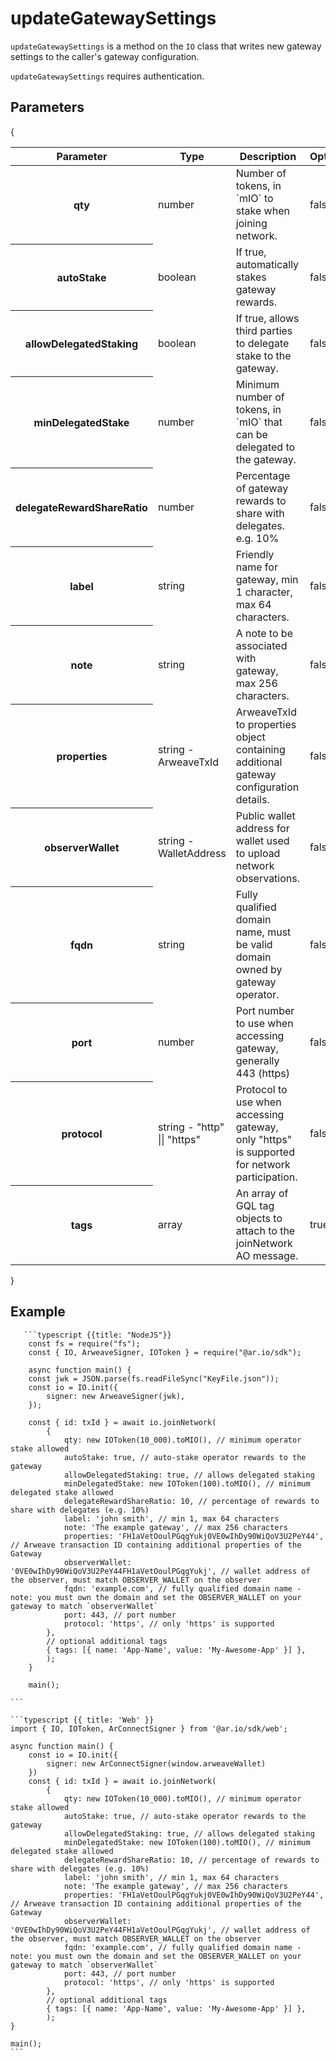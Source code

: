 
# updateGatewaySettings

`updateGatewaySettings` is a method on the `IO` class that writes new gateway settings to the caller's gateway configuration.

`updateGatewaySettings` requires authentication.

## Parameters

{
<div style={{ textAlign: 'center' }}>
  <table className="inline-table">
    <thead>
      <tr>
        <th>Parameter</th>
        <th>Type</th>
        <th>Description</th>
        <th>Optional</th>
      </tr>
    </thead>
    <tbody>
      <tr>
        <th>qty</th>
        <td>number</td>
        <td>Number of tokens, in `mIO` to stake when joining network.</td>
        <td>false</td>
      </tr>
      <tr>
        <th>autoStake</th>
        <td>boolean</td>
        <td>If true, automatically stakes gateway rewards.</td>
        <td>false</td>
      </tr>
      <tr>
        <th>allowDelegatedStaking</th>
        <td>boolean</td>
        <td>If true, allows third parties to delegate stake to the gateway.</td>
        <td>false</td>
      </tr>
      <tr>
        <th>minDelegatedStake</th>
        <td>number</td>
        <td>Minimum number of tokens, in `mIO` that can be delegated to the gateway.</td>
        <td>false</td>
      </tr>
      <tr>
        <th>delegateRewardShareRatio</th>
        <td>number</td>
        <td>Percentage of gateway rewards to share with delegates. e.g. 10%</td>
        <td>false</td>
      </tr>
      <tr>
        <th>label</th>
        <td>string</td>
        <td>Friendly name for gateway, min 1 character, max 64 characters.</td>
        <td>false</td>
      </tr>
      <tr>
        <th>note</th>
        <td>string</td>
        <td>A note to be associated with gateway, max 256 characters.</td>
        <td>false</td>
      </tr>
      <tr>
        <th>properties</th>
        <td>string - ArweaveTxId</td>
        <td>ArweaveTxId to properties object containing additional gateway configuration details.</td>
        <td>false</td>
      </tr>
      <tr>
        <th>observerWallet</th>
        <td>string - WalletAddress</td>
        <td>Public wallet address for wallet used to upload network observations.</td>
        <td>false</td>
      </tr>
      <tr>
        <th>fqdn</th>
        <td>string</td>
        <td>Fully qualified domain name, must be valid domain owned by gateway operator.</td>
        <td>false</td>
      </tr>
      <tr>
        <th>port</th>
        <td>number</td>
        <td>Port number to use when accessing gateway, generally 443 (https)</td>
        <td>false</td>
      </tr>
      <tr>
        <th>protocol</th>
        <td>string - "http" || "https"</td>
        <td>Protocol to use when accessing gateway, only "https" is supported for network participation.</td>
        <td>false</td>
      </tr>
      <tr>
        <th>tags</th>
        <td>array</td>
        <td>
          An array of GQL tag objects to attach to the joinNetwork AO message.
        </td>
        <td>true</td>
      </tr>
    </tbody>
  </table>
</div>
}

## Example

<CodeGroup title="joinNetwork">

       ```typescript {{title: "NodeJS"}}
        const fs = require("fs");
        const { IO, ArweaveSigner, IOToken } = require("@ar.io/sdk");

        async function main() {
        const jwk = JSON.parse(fs.readFileSync("KeyFile.json"));
        const io = IO.init({
            signer: new ArweaveSigner(jwk),
        });

        const { id: txId } = await io.joinNetwork(
            {
                qty: new IOToken(10_000).toMIO(), // minimum operator stake allowed
                autoStake: true, // auto-stake operator rewards to the gateway
                allowDelegatedStaking: true, // allows delegated staking
                minDelegatedStake: new IOToken(100).toMIO(), // minimum delegated stake allowed
                delegateRewardShareRatio: 10, // percentage of rewards to share with delegates (e.g. 10%)
                label: 'john smith', // min 1, max 64 characters
                note: 'The example gateway', // max 256 characters
                properties: 'FH1aVetOoulPGqgYukj0VE0wIhDy90WiQoV3U2PeY44', // Arweave transaction ID containing additional properties of the Gateway
                observerWallet: '0VE0wIhDy90WiQoV3U2PeY44FH1aVetOoulPGqgYukj', // wallet address of the observer, must match OBSERVER_WALLET on the observer
                fqdn: 'example.com', // fully qualified domain name - note: you must own the domain and set the OBSERVER_WALLET on your gateway to match `observerWallet`
                port: 443, // port number
                protocol: 'https', // only 'https' is supported
            },
            // optional additional tags
            { tags: [{ name: 'App-Name', value: 'My-Awesome-App' }] },
            );
        }

        main();

    ```

    ```typescript {{ title: 'Web' }}
    import { IO, IOToken, ArConnectSigner } from '@ar.io/sdk/web';

    async function main() {
        const io = IO.init({
            signer: new ArConnectSigner(window.arweaveWallet)
        })
        const { id: txId } = await io.joinNetwork(
            {
                qty: new IOToken(10_000).toMIO(), // minimum operator stake allowed
                autoStake: true, // auto-stake operator rewards to the gateway
                allowDelegatedStaking: true, // allows delegated staking
                minDelegatedStake: new IOToken(100).toMIO(), // minimum delegated stake allowed
                delegateRewardShareRatio: 10, // percentage of rewards to share with delegates (e.g. 10%)
                label: 'john smith', // min 1, max 64 characters
                note: 'The example gateway', // max 256 characters
                properties: 'FH1aVetOoulPGqgYukj0VE0wIhDy90WiQoV3U2PeY44', // Arweave transaction ID containing additional properties of the Gateway
                observerWallet: '0VE0wIhDy90WiQoV3U2PeY44FH1aVetOoulPGqgYukj', // wallet address of the observer, must match OBSERVER_WALLET on the observer
                fqdn: 'example.com', // fully qualified domain name - note: you must own the domain and set the OBSERVER_WALLET on your gateway to match `observerWallet`
                port: 443, // port number
                protocol: 'https', // only 'https' is supported
            },
            // optional additional tags
            { tags: [{ name: 'App-Name', value: 'My-Awesome-App' }] },
            );
    }

    main();
    ```

</CodeGroup>
